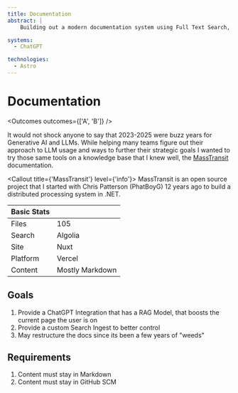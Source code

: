 ```yaml
---
title: Documentation
abstract: |
    Building out a modern documentation system using Full Text Search, and RAG

systems:
  - ChatGPT

technologies:
  - Astro
---
```



# Documentation

<Outcomes outcomes={['A',
    'B']} />

It would not shock anyone to say that 2023-2025 were buzz years for Generative AI and LLMs. While helping many teams figure out their approach to LLM usage and ways to further their strategic goals I wanted to try those same tools on a knowledge base that I knew well, the [MassTransit](https://masstransit.io/) documentation.

<Callout title={'MassTransit'} level={'info'}>
    MassTransit is an open source project that I started with
    Chris Patterson (PhatBoyG) 12 years ago to build a distributed
    processing system in .NET.
</Callout>

| Basic Stats |                 |
|-------------|-----------------|
| Files       | 105             |
| Search      | Algolia         |
| Site        | Nuxt            |
| Platform    | Vercel          |
| Content     | Mostly Markdown |

## Goals

1. Provide a ChatGPT Integration that has a RAG Model, that boosts the current page the user is on
1. Provide a custom Search Ingest to better control
2. May restructure the docs since its been a few years of "weeds"


## Requirements

1. Content must stay in Markdown
2. Content must stay in GitHub SCM